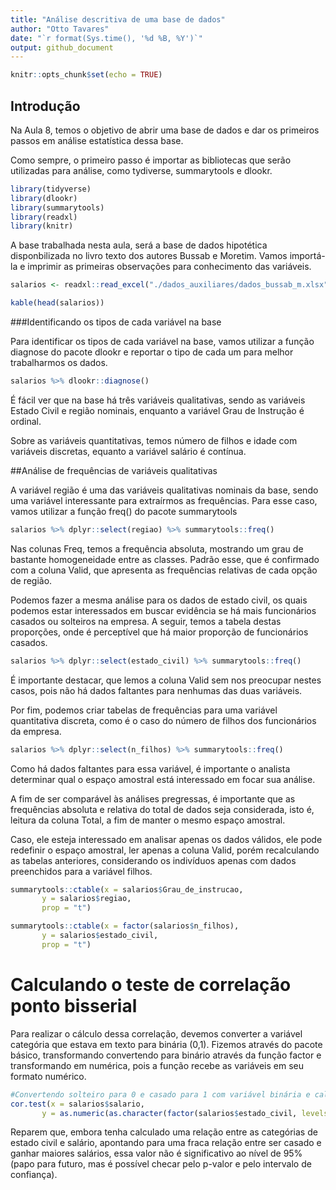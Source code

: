```yaml
---
title: "Análise descritiva de uma base de dados"
author: "Otto Tavares"
date: "`r format(Sys.time(), '%d %B, %Y')`"
output: github_document
---
```


```r
knitr::opts_chunk$set(echo = TRUE)
```


## Introdução

Na Aula 8, temos o objetivo de abrir uma base de dados e dar os primeiros passos em análise estatística dessa base.

Como sempre, o primeiro passo é importar as bibliotecas que serão utilizadas para análise, como tydiverse, summarytools e dlookr.

```r
library(tidyverse)
library(dlookr)
library(summarytools)
library(readxl)
library(knitr)
```

A base trabalhada nesta aula, será a base de dados hipotética disponbilizada no livro texto dos autores Bussab e Moretim. Vamos importá-la e imprimir as primeiras observações para conhecimento das variáveis.

```r
salarios <- readxl::read_excel("./dados_auxiliares/dados_bussab_m.xlsx")
```

```r
kable(head(salarios))
```

###Identificando os tipos de cada variável na base

Para identificar os tipos de cada variável na base, vamos utilizar a função diagnose do pacote dlookr e reportar o tipo de cada um para melhor trabalharmos os dados.

```r
salarios %>% dlookr::diagnose()
```

É fácil ver que na base há três variáveis qualitativas, sendo as variáveis Estado Civil e região nominais, enquanto a variável Grau de Instrução é ordinal.

Sobre as variáveis quantitativas, temos número de filhos e idade com variáveis discretas, equanto a variável salário é contínua.

##Análise de frequências de variáveis qualitativas

A variável região é uma das variáveis qualitativas nominais da base, sendo uma variável interessante para extraírmos as frequências. Para esse caso, vamos utilizar a função freq() do pacote summarytools

```r
salarios %>% dplyr::select(regiao) %>% summarytools::freq()
```

Nas colunas Freq, temos a frequência absoluta, mostrando um grau de bastante homogeneidade entre as classes. Padrão esse, que é confirmado com a coluna Valid, que apresenta as frequências relativas de cada opção de região. 

Podemos fazer a mesma análise para os dados de estado civil, os quais podemos estar interessados em buscar evidência se há mais funcionários casados ou solteiros na empresa. A seguir, temos a tabela destas proporções, onde é perceptível que há maior proporção de funcionários casados.


```r
salarios %>% dplyr::select(estado_civil) %>% summarytools::freq()
```

É importante destacar, que lemos a coluna Valid sem nos preocupar nestes casos, pois não há dados faltantes para nenhumas das duas variáveis.


Por fim, podemos criar tabelas de frequências para uma variável quantitativa discreta, como é o caso do número de filhos dos funcionários da empresa. 

```r
salarios %>% dplyr::select(n_filhos) %>% summarytools::freq()
```

Como há dados faltantes para essa variável, é importante o analista determinar qual o espaço amostral está interessado em focar sua análise. 

A fim de ser comparável às análises pregressas, é importante que as frequências absoluta e relativa do total de dados seja considerada, isto é, leitura da coluna Total, a fim de manter o mesmo espaço amostral.

Caso, ele esteja interessado em analisar apenas os dados válidos, ele pode redefinir o espaço amostral, ler apenas a coluna Valid, porém recalculando as tabelas anteriores, considerando os indivíduos apenas com dados preenchidos para a variável filhos.

```r
summarytools::ctable(x = salarios$Grau_de_instrucao, 
       y = salarios$regiao, 
       prop = "t") 
```

```r
summarytools::ctable(x = factor(salarios$n_filhos), 
       y = salarios$estado_civil, 
       prop = "t") 
```

# Calculando o teste de correlação ponto bisserial

Para realizar o cálculo dessa correlação, devemos converter a variável categória que estava em texto para binária (0,1). Fizemos através do pacote básico, transformando convertendo para binário através da função factor e transformando em numérica, pois a função recebe as variáveis em seu formato numérico.

```r
#Convertendo solteiro para 0 e casado para 1 com variável binária e calculando o coeficiente de correlação ponto-bisserial
cor.test(x = salarios$salario, 
       y = as.numeric(as.character(factor(salarios$estado_civil, levels = c("solteiro","casado"), labels = c(0,1)))))
```

Reparem que, embora tenha calculado uma relação entre as categórias de estado civil e salário, apontando para uma fraca relação entre ser casado e ganhar maiores salários, essa valor não é significativo ao nível de 95% (papo para futuro, mas é possível checar pelo p-valor e pelo intervalo de confiança).
